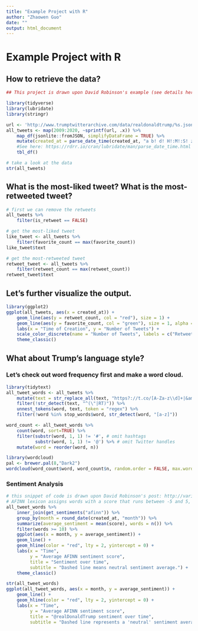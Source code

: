 ```yaml
---
title: "Example Project with R"
author: "Zhaowen Guo"
date: ""
output: html_document
---
```


# Example Project with R

## How to retrieve the data?
```r
## This project is drawn upon David Robinson's example (see details here: http://varianceexplained.org/r/trump-followup/) ##

library(tidyverse)
library(lubridate)
library(stringr)

url <- 'http://www.trumptwitterarchive.com/data/realdonaldtrump/%s.json'
all_tweets <- map(2009:2020, ~sprintf(url, .x)) %>%
    map_df(jsonlite::fromJSON, simplifyDataFrame = TRUE) %>%
    mutate(created_at = parse_date_time(created_at, "a b! d! H!:M!:S! z!* Y!")) %>% 
    #See here: https://rdrr.io/cran/lubridate/man/parse_date_time.html
    tbl_df()

# take a look at the data 
str(all_tweets)
```

## What is the most-liked tweet? What is the most-retweeted tweet? 
```r
# first we can remove the retweets 
all_tweets %>%
    filter(is_retweet == FALSE)

# get the most-liked tweet
like_tweet <- all_tweets %>%
    filter(favorite_count == max(favorite_count))
like_tweet$text

# get the most-retweeted tweet 
retweet_tweet <- all_tweets %>%
    filter(retweet_count == max(retweet_count))
retweet_tweet$text
```

## Let's further visualize the output. 
```r
library(ggplot2)
ggplot(all_tweets, aes(x = created_at)) + 
    geom_line(aes(y = retweet_count, col = "red"), size = 1) + 
    geom_line(aes(y = favorite_count, col = "green"), size = 1, alpha = 0.5) + 
    labs(x = "Time of Creation", y = "Number of Tweets") + 
    scale_color_discrete(name = "Number of Tweets", labels = c("Retweets", "Likes")) + 
    theme_classic()
```

## What about Trump's language style? 
### Let's check out word frequency first and make a word cloud. 
```r
library(tidytext)
all_tweet_words <- all_tweets %>%
    mutate(text = str_replace_all(text, "https?://t.co/[A-Za-z\\d]+|&amp;", "")) %>%
    filter(!str_detect(text, "^(\"|RT)")) %>%
    unnest_tokens(word, text, token = "regex") %>%
    filter(!word %in% stop_words$word, str_detect(word, "[a-z]"))
```

```r
word_count <- all_tweet_words %>%
    count(word, sort=TRUE) %>%
    filter(substr(word, 1, 1) != '#', # omit hashtags
           substr(word, 1, 1) != '@') %>% # omit Twitter handles
    mutate(word = reorder(word, n)) 
```


```r
library(wordcloud)
pal <- brewer.pal(8,"Dark2")
wordcloud(word_count$word, word_count$n, random.order = FALSE, max.words = 50, colors=pal) # to save time we only plot the top 50 words
```

### Sentiment Analysis 
```r
# this snippet of code is drawn upon David Robinson's post: http://varianceexplained.org/r/trump-followup/
# AFINN lexicon assigns words with a score that runs between -5 and 5, with negative scores indicating negative sentiment and positive scores indicating positive sentiment
all_tweet_words %>%
    inner_join(get_sentiments("afinn")) %>%
    group_by(month = round_date(created_at, "month")) %>%
    summarize(average_sentiment = mean(score), words = n()) %>%
    filter(words >= 10) %>%
    ggplot(aes(x = month, y = average_sentiment)) +
    geom_line() +
    geom_hline(color = "red", lty = 2, yintercept = 0) +
    labs(x = "Time",
         y = "Average AFINN sentiment score",
         title = "Sentiment over time",
         subtitle = "Dashed line means neutral sentiment average.") + 
    theme_classic()
```

```r
str(all_tweet_words)
ggplot(all_tweet_words, aes(x = month, y = average_sentiment)) +
    geom_line() +
    geom_hline(color = "red", lty = 2, yintercept = 0) +
    labs(x = "Time",
         y = "Average AFINN sentiment score",
         title = "@realDonaldTrump sentiment over time",
         subtitle = "Dashed line represents a 'neutral' sentiment average. Only months with at least 10 words present in the AFINN lexicon")
```

